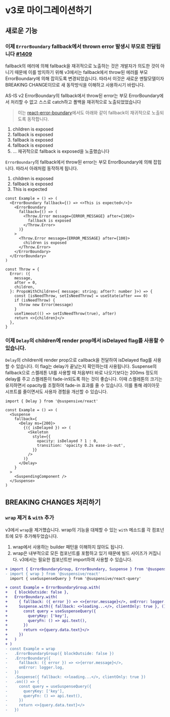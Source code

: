 
# v3로 마이그레이션하기

## 새로운 기능

### 이제 `ErrorBoundary` fallback에서 thrown error 발생시 부모로 전달됩니다 [#1409](https://github.com/toss/suspensive/pull/1409)

fallback의 에러에 의해 fallback을 재귀적으로 노출하는 것은 개발자가 의도한 것이 아니기 때문에 이를 방지하기 위해 v3에서는 fallback에서 throw된 에러를 부모 ErrorBoundary에 의해 잡히도록 변경되었습니다.
따라서 이것은 새로운 멘탈모델이자 BREAKING CHANGE이므로 새 동작방식을 이해하고 사용하시기 바랍니다.

<Callout>

AS-IS v2 ErrorBoundary의 fallback에서 throw된 error는 부모 ErrorBoundary에서 처리할 수 없고 스스로 catch하고 폴백을 재귀적으로 노출되었었습니다

> 이는 [react-error-boundary](https://github.com/bvaughn/react-error-boundary)에서도 아래와 같이 fallback이 재귀적으로 노출되도록 동작합니다.

1.  children is exposed
2.  fallback is exposed
3.  fallback is exposed
4.  fallback is exposed
5.  ... 재귀적으로 fallback is exposed을 노출했습니다

</Callout>

`ErrorBoundary`의 fallback에서 throw된 error는 부모 ErrorBoundary에 의해 잡힙니다. 따라서 아래처럼 동작하게 됩니다.

1. children is exposed
2. fallback is exposed
3. This is expected

```tsx /This is expected/ /fallback is exposed/ /children is exposed/
const Example = () => (
  <ErrorBoundary fallback={() => <>This is expected</>}>
    <ErrorBoundary
      fallback={() => (
        <Throw.Error message={ERROR_MESSAGE} after={100}>
          fallback is exposed
        </Throw.Error>
      )}
    >
      <Throw.Error message={ERROR_MESSAGE} after={100}>
        children is exposed
      </Throw.Error>
    </ErrorBoundary>
  </ErrorBoundary>
)

const Throw = {
  Error: ({
    message,
    after = 0,
    children,
  }: PropsWithChildren<{ message: string; after?: number }>) => {
    const [isNeedThrow, setIsNeedThrow] = useState(after === 0)
    if (isNeedThrow) {
      throw new Error(message)
    }
    useTimeout(() => setIsNeedThrow(true), after)
    return <>{children}</>
  },
}
```

### 이제 `Delay`의 children에 render prop에서 isDelayed flag를 사용할 수 있습니다.

`Delay`의 children에 render prop으로 callback을 전달하여 isDelayed flag를 사용할 수 있습니다. 이 flag는 delay가 끝났는지 확인하는데 사용됩니다.
Suspense의 fallback으로 스켈레톤 UI를 사용할 때 처음부터 바로 나오기보다는 200ms 정도의 delay를 주고 스켈레톤이 fade-in되도록 하는 것이 좋습니다.
이때 스켈레톤의 크기는 유지하면서 opacity를 조절하여 fade-in 효과를 줄 수 있습니다. 이를 통해 레이아웃 시프트를 줄이면서도 사용자 경험을 개선할 수 있습니다.

```tsx
import { Delay } from '@suspensive/react'

const Example = () => (
  <Suspense
    fallback={
      <Delay ms={200}>
        {({ isDelayed }) => (
          <Skeleton
            style={{
              opacity: isDelayed ? 1 : 0,
              transition: 'opacity 0.2s ease-in-out',
            }}
          />
        )}
      </Delay>
    }
  >
    <SuspendingComponent />
  </Suspense>
)
```

## BREAKING CHANGES 처리하기

### `wrap` 제거 & `with` 추가

v3에서 `wrap`을 제거했습니다. wrap의 기능을 대체할 수 있는 `with` 메소드를 각 컴포넌트에 모두 추가해두었습니다.

1. wrap에서 사용하는 builder 패턴을 이해하지 않아도 됩니다.
2. wrap은 내부적으로 모든 컴포넌트를 포함하고 있기 때문에 빌드 사이즈가 커집니다. v3에서는 필요한 컴포넌트만 import하여 사용할 수 있습니다.

```diff
+ import { ErrorBoundaryGroup, ErrorBoundary, Suspense } from '@suspensive/react'
- import { wrap } from '@suspensive/react'
  import { useSuspenseQuery } from '@suspensive/react-query'

+ const Example = ErrorBoundaryGroup.with(
+   { blockOutside: false },
+   ErrorBoundary.with(
+     { fallback: ({ error }) => <>{error.message}</>, onError: logger.log },
+     Suspense.with({ fallback: <>loading...</>, clientOnly: true }, () => {
+       const query = useSuspenseQuery({
+         queryKey: ['key'],
+         queryFn: () => api.text(),
+       })
+       return <>{query.data.text}</>
+     })
+   )
+ )
- const Example = wrap
-   .ErrorBoundaryGroup({ blockOutside: false })
-   .ErrorBoundary({
-     fallback: ({ error }) => <>{error.message}</>,
-     onError: logger.log,
-   })
-   .Suspense({ fallback: <>loading...</>, clientOnly: true })
-   .on(() => {
-     const query = useSuspenseQuery({
-       queryKey: ['key'],
-       queryFn: () => api.text(),
-     })
-     return <>{query.data.text}</>
-   })
```
